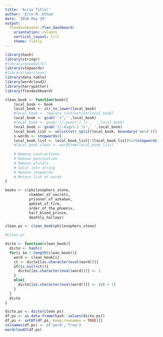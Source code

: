 ```yaml
---
title: 'Accio Title!'
author: 'Erin M. Ochoa'
date: '2018 May 29'
output: 
  flexdashboard::flex_dashboard:
    orientation: columns
    vertical_layout: fill
    theme: flatly
---
```


```r
library(hash)
library(stringr)
#library(SnowballC)
library(stopwords)
#library(textclean)
library(data.table)
library(wordcloud2)
library(harrypotter)
library(flexdashboard)
```


```r
clean_book <- function(book){
    local_book <- book
    local_book <- str_to_lower(local_book)
    #local_book <- replace_contraction(local_book)
    local_book <- gsub("'s",'',local_book)
    #local_book <- gsub('[[:punct:] ]+',' ',local_book)
    local_book <- gsub('[[:digit:] ]+',' ',local_book)
    local_book_list <- unlist(str_split(local_book, boundary('word')))
    s.words <- stopwords()
    local_book_list <- local_book_list[!(local_book_list)%in%stopwords()]
    #local_book_clean <- wordStem(local_book_list)
    
    # Remove contractions
    # Remove punctuation
    # Remove plurals
    # Split into string
    # Remove stopwords
    # Return list of words
}
```

```r
books <- c(philosophers_stone,
           chamber_of_secrets,
           prisoner_of_azkaban,
           goblet_of_fire,
           order_of_the_phoenix,
           half_blood_prince,
           deathly_hallows)

clean.ps <- clean_book(philosophers_stone)

#clean.ps
```


```r
dicto <- function(clean_book){
  dicto <- hash()
  for(i in 1:length(clean_book)){
    word <- clean_book[i]
    ct <- dicto[[as.character(eval(word))]]
    if(is.null(ct)){
      dicto[[as.character(eval(word))]] <- 1
    }
    else{
      dicto[[as.character(eval(word))]] <- (ct + 1)
    }
  }
  dicto
}

dicto.ps <- dicto(clean.ps)
df.ps <- as.data.frame(hash::values(dicto.ps))
df.ps <- setDT(df.ps, keep.rownames = TRUE)[]
colnames(df.ps) <- c('word','freq')
wordcloud2(df.ps)
```